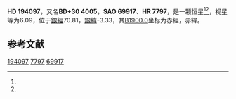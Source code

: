 {{Starbox begin
| name = HD 194097
}}
{{Starbox observe
| epoch = [[J2000.0|J2000.0]]
| constell = {{星座名待查}}<ref name=SIMBAD>{{cite web
 | url=http://simbad.u-strasbg.fr/simbad/sim-id?Ident=HR+7797
 | title=Pulsating variable Star
 | publisher=Centre de Données astronomiques de Strasbourg
 | work=SIMBAD
 | accessdate=2012-07-13
 | archive-date=2019-07-27
 | archive-url=https://web.archive.org/web/20190727182300/http://simbad.u-strasbg.fr/simbad/sim-id%3FIdent%3DHR%2B7797
 | dead-url=no
 }}</ref><ref name=DATA>{{cite web
 | url=http://vizier.u-strasbg.fr/viz-bin/VizieR-5?-out.add=.&-source=5050&-corr=PK=HR&-out.max=9999&HR=7797
 | title=VizieR Detailed Page
 | accessdate=2012-07-13
 | archive-date=2016-03-04
 | archive-url=https://web.archive.org/web/20160304230951/http://vizier.u-strasbg.fr/viz-bin/VizieR-5?-out.add=.&-source=5050&-corr=PK=HR&-out.max=9999&HR=7797
 | dead-url=no
 }}</ref>
| 星官 = 
| ra = {{RA|20|22|37.4}}<ref name=SIMBAD /><ref name=DATA />
| dec = {{DEC|+31|15|54}}<ref name=SIMBAD /><ref name=DATA />
| appmag_v = 6.09<ref name=SIMBAD /><ref name=DATA />
}}
{{Starbox character
| class = K2<ref name=SIMBAD /><ref name=DATA />
| b-v = 1.35<ref name=SIMBAD /><ref name=DATA />
| u-b = <ref name=SIMBAD /><ref name=DATA />
| r-i = <ref name=SIMBAD /><ref name=DATA />
| variable = 
}}
{{Starbox astrometry
| radial_v = 
| prop_mo_ra = 12
| parallax = 
| p_error = 
}}
{{Starbox catalog
| names =BD+30 4005，[[SAO星表|SAO]] 69917，[[HD星表|HD]] 194097，[[HR星表|HR]] 7797}}
{{Starbox reference |Simbad=HR+7797}}
{{Starbox end}}

'''HD 194097'''，又名'''BD+30 4005'''，'''SAO 69917'''、'''HR 7797'''，是一颗恒星<ref name=SIMBAD /><ref name=DATA />，视星等为6.09，位于[[銀道座標系|銀經]]70.81，[[銀道座標系|銀緯]]-3.33，其[[B1900.0|B1900.0]]坐标为赤經{{RA|20|18|35.9}}，赤緯{{DEC|+30|-3.33|43}}。

== 参考文献 ==
{{reflist}}

{{star-stub}}

[[Category:HD和HDE天體|194097]]
[[Category:HR天體|7797]]
[[Category:SAO天體|69917]]